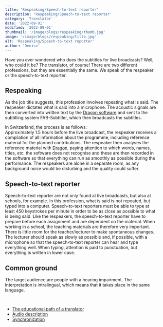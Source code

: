 ```yaml
---
title: 'Respeaking/Speech-to-text reporter'
description: 'Respeaking/Speech-to-text reporter'
category: 'Translator'
date: '2022-09-01'
modified: '2022-09-01'
thumbnail: '/image/blogs/respeaking/thumb.jpg'
image: '/image/blogs/respeaking/title.jpg'
alt: 'Respeaking/Speech-to-text reporter'
author: 'Denise'
---
```


Have you ever wondered who does the subtitles for live broadcasts? Well, who could it be? The translator, of course!
There are two different professions, but they are essentially the same. We speak of the respeaker or the speech-to-text reporter.


## Respeaking

As the job title suggests, this profession involves repeating what is said. The respeaker dictates what is said into a microphone. The acoustic signals are then converted into written text by the [Dragon software](https://www.nuance.com/dragon.html) and sent to the subtitling system FAB-Subtitler, which then broadcasts the subtitles.

In Switzerland, the process is as follows:<br />
Approximately 1.5 hours before the live broadcast, the respeaker receives a compilation of all information about the programme, including reference material for the planned contributions. The respeaker then analyses the reference material with [Dragon](https://www.nuance.com/dragon.html), paying attention to which words, names, titles, etc. the software does not recognise and these are then recorded in the software so that everything can run as smoothly as possible during the performance.
The respeakers are alone in a separate room, as any background noise would be disturbing and the quality could suffer.


## Speech-to-text reporter

Speech-to-text reporter are not only found at live broadcasts, but also at schools, for example. In this profession, what is said is not repeated, but typed into a computer. Speech-to-text reporters must be able to type at least 450 keystrokes per minute in order to be as close as possible to what is being said. Like the respeakers, the speech-to-text reporter have to prepare before each assignment and are dependent on the material. When working in a school, the teaching materials are therefore very important. There is little room for the teacher/lecturer to make spontaneous changes. The lecturer should speak as slowly as possible and, if possible, with a microphone so that the speech-to-text reporter can hear and type everything well. When typing, attention is paid to punctuation, but everything is written in lower case.


## Common ground

The target audience are people with a hearing impairment. The interpretation is intralingual, which means that it takes place in the same language.

<br />
<Hint title="Related articles" color="#155c66">
  <ul>
    <li><a href="../educational-path-of-a-translator">The educational path of a translator</a></li>
    <li><a href="../audio-description">Audio description</a></li>
    <li><a href="../synchronization">Synchronization</a></li>
  </ul>
</Hint>